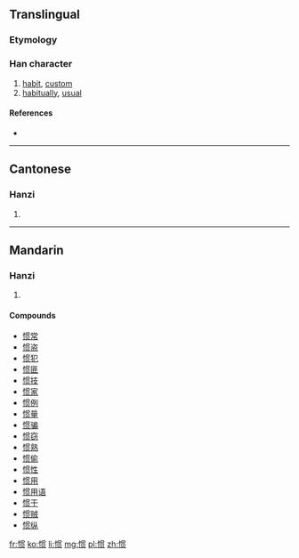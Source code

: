 {{also|慣}}
==Translingual==
{{Hani-forms|惯|[[慣]]}}
===Etymology===
{{Han simp|慣|f=	貫|t=贯}}

===Han character===
{{Han char|rn=61|rad=心|as=08|sn=11|four=|canj=心田十人 (PWJO)}}

# [[habit]], [[custom]]
# [[habitually]], [[usual]]

====References====
* {{Han ref|kx=0392.181|hdz=42320.030|uh=60EF|ud=24815}}

----

==Cantonese==

===Hanzi===
{{yue-hanzi|jyut=|y=gwaan3|tra=慣}}

# {{defn|lang=yue|sort=心08}}

----

==Mandarin==

===Hanzi===
{{cmn-hanzi|tra=慣|pin=[[guàn]] ([[guan4]])|wg=kuan<sup>4</sup>}}

# {{defn|lang=cmn|sort=心08}}

====Compounds====
* [[惯常]]
* [[惯盗]]
* [[惯犯]]
* [[惯匪]]
* [[惯技]]
* [[惯家]]
* [[惯例]]
* [[惯量]]
* [[惯骗]]
* [[惯窃]]
* [[惯熟]]
* [[惯偷]]
* [[惯性]]
* [[惯用]]
* [[惯用语]]
* [[惯于]]
* [[惯贼]]
* [[惯纵]]

[[fr:惯]]
[[ko:惯]]
[[li:惯]]
[[mg:惯]]
[[pl:惯]]
[[zh:惯]]